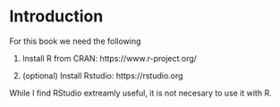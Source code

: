 # Introduction

For this book we need the following

1.  Install R from CRAN: https://www.r-project.org/

2.  (optional) Install Rstudio: https://rstudio.org

While I find RStudio extreamly useful, it is not necesary to use it with R.

\renewcommand{\Pr}[1]{\mbox{Pr}\left(#1\right)}
\renewcommand{\Prcond}[2]{\mbox{Pr}_{#2}\left(#1\right)}
\renewcommand{\exp}[1]{\mbox{exp}\left\{#1\right\}}